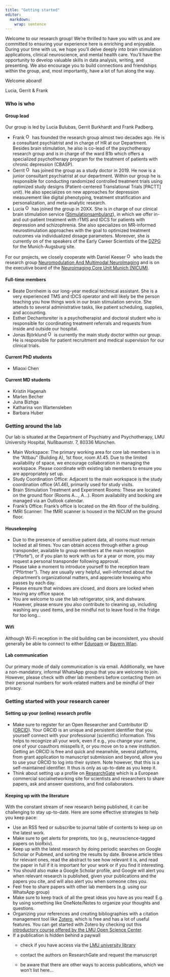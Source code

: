 ```yaml
---
title: "Getting started"
editor: 
  markdown: 
    wrap: sentence
---
```


Welcome to our research group!
We're thrilled to have you with us and are committed to ensuring your experience here is enriching and enjoyable.
During your time with us, we hope you'll delve deeply into brain stimulation applications, clinical neuroscience, and mental health care.
You'll have the opportunity to develop valuable skills in data analysis, writing, and presenting.
We also encourage you to build connections and friendships within the group, and, most importantly, have a lot of fun along the way.

Welcome aboard!

Lucia, Gerrit & Frank

### Who is who

#### Group lead

Our group is led by Lucia Bulubas, Gerrit Burkhardt and Frank Padberg.

-   Frank <a href="https://orcid.org/0000-0001-7638-8310"> <img src="https://info.orcid.org/wp-content/uploads/2019/11/orcid_16x16.png" alt="ORCID logo" width="16" height="16"/></a> has founded the research group almost two decades ago. He is a consultant psychiatrist and in charge of HR at our Department. Besides brain stimulation, he also is co-lead of the psychotherapy research group and is in charge of the ward B1b which offers a specialized psychotherapy program for the treatment of patients with chronic depression (CBASP).
-   Gerrit <a href="https://orcid.org/0000-0003-3965-5664"> <img src="https://info.orcid.org/wp-content/uploads/2019/11/orcid_16x16.png" alt="ORCID logo" width="16" height="16"/></a> has joined the group as a study doctor in 2019. He now is a junior consultant psychiatrist at our department. Within our group he is responsible for conducting randomized controlled treatment trials using optimized study designs (Patient-centered Translational Trials \[PACTT\] unit). He also specializes on new approaches for depression measurement like digital phenotyping, treatment stratification and personalization, and meta-analytic research.
-   Lucia <a href="https://orcid.org/0000-0002-5797-8742"> <img src="https://info.orcid.org/wp-content/uploads/2019/11/orcid_16x16.png" alt="ORCID logo" width="16" height="16"/></a> has joined the group in 20XX. She is in charge of our clinical brain stimulation service ([Stimulationsambulanz](https://www.lmu-klinikum.de/psychiatrie-und-psychotherapie/patientenportal/ambulanzen/stimulationsambulanz/1cd11fcfdff07bfd)), in which we offer in- and out-patient treatment with rTMS and tDCS for patients with depression and schizophrenia. She also specializes on MR-informed neurostimulation approaches with the goal to optimized treatment outcomes via individualized dosage parameters. Moreover, she is currently on of the speakers of the Early Career Scientists of the [DZPG](https://www.dzpg.org) for the Munich-Augsburg site.

For our projects, we closely cooperate with Daniel Keeser <a href="https://orcid.org/0000-0002-0244-1024"> <img src="https://info.orcid.org/wp-content/uploads/2019/11/orcid_16x16.png" alt="ORCID logo" width="16" height="16"/></a> who leads the research group [Neuromodulation And Multimodal NeuroImaging](https://neuroimaging-munich.de/tdcs/home.html) and is on the executive board of the [Neuroimaging Core Unit Munich (NICUM)](https://www.en.nicum.uni-muenchen.de/index.html).

#### Full-time members

-   Beate Dornheim is our long-year medical technical assistant. She is a very experienced TMS and tDCS operator and will likely be the person teaching you how things work in our brain stimulation service. She attends to several administrative tasks, like patient scheduling, supplies, and accounting.
-   Esther Dechantsreiter is a psychotherapist and doctoral student who is responsible for coordinating treatment referrals and requests from inside and outside our hospital.
-   Jonas Björklund <a href="https://orcid.org/0000-0003-2521-6679"> <img src="https://info.orcid.org/wp-content/uploads/2019/11/orcid_16x16.png" alt="ORCID logo" width="16" height="16"/></a> is currently the main study doctor within our group. He is responsible for patient recruitment and medical supervision for our clinical trials.

#### Current PhD students

-   Miaoxi Chen

#### Current MD students

-   Kristin Hagenah
-   Marlen Becher
-   Juna Bizhga
-   Katharina von Wartensleben
-   Barbara Huber

### Getting around the lab

Our lab is situated at the Department of Psychiatry and Psychotherapy, LMU University Hospital, Nußbaumstr.
7, 80336 München.

-   Main Workspace: The primary working area for core lab members is in the "Altbau" (Building A), 1st floor, room A1.45. Due to the limited availability of space, we encourage collaboration in managing the workspace. Please coordinate with existing lab members to ensure you are appropriately set up.
-   Study Coordination Office: Adjacent to the main workspace is the study coordination office (A1.46), primarily used for study visits.
-   Brain Stimulation Treatment and Experiment Rooms: These are located on the ground floor (Rooms A…, A…). Room availability and booking are managed via an Outlook calendar.
-   Frank's Office: Frank's office is located on the 4th floor of the building.
-   fMRI Scanner: The fMRI scanner is housed in the NICUM on the ground floor.

#### Housekeeping

-   Due to the presence of sensitive patient data, all rooms must remain locked at all times. You can obtain access through either a group transponder, available to group members at the main reception ("Pforte"), or if you plan to work with us for a year or more, you may request a personal transponder following approval.
-   Please take a moment to introduce yourself to the reception team ("Pförtner"). They are usually very helpful, well-informed about the department's organizational matters, and appreciate knowing who passes by each day.
-   Please ensure that windows are closed, and doors are locked when leaving any office space.
-   You are welcome to use the lab refrigerator, sink, and dishware. However, please ensure you also contribute to cleaning up, including washing any used items, and be mindful not to leave food in the fridge for too long...

#### Wifi

Although Wi-Fi reception in the old building can be inconsistent, you should generally be able to connect to either [Eduroam](https://www.lmu.de/de/die-lmu/struktur/zentrale-universitaetsverwaltung/informations-und-kommunikationstechnik-dezernat-vi/it-servicedesk/zentrale-it-angebote/wlan-eduroam/) or [Bayern Wlan](https://www.wlan-bayern.de/#/).

#### Lab communication

Our primary mode of daily communication is via email.
Additionally, we have a non-mandatory, informal WhatsApp group that you are welcome to join.
However, please check with other lab members before contacting them on their personal numbers for work-related matters and be mindful of their privacy.

### Getting started with your research career

#### Setting up your (online) research profile

-   Make sure to register for an Open Researcher and Contributor ID ([ORCID](https://orcid.org/)). Your ORCID is an unique and persistent identifier that you yourself connect with your professional (scientific) information. This helps to recognize all your work, even if e.g., you change your name, one of your coauthors misspells it, or you move on to a new institution. Getting an ORCID is free and quick and meanwhile, several platforms, from grant application to manuscript submission and beyond, allow you to use your ORCID to log into their system. Note however, that this is a self-maintained identifier. It thus is only as up-to-date as you keep it.
-   Think about setting up a profile on [ResearchGate](https://www.researchgate.net) which is a European commercial social[ ](https://en.wikipedia.org/wiki/Social_networking)networking site for scientists and researchers to share papers, ask and answer questions, and find collaborators.

#### Keeping up with the literature

With the constant stream of new research being published, it can be challenging to stay up-to-date.
Here are some effective strategies to help you keep pace:

-   Use an RSS feed or subscribe to journal table of contents to keep up on the latest work.
-   Make sure to get alerts for preprints, too (e.g., neuroscience-tagged papers on bioRxiv).
-   Keep up with the latest research by doing periodic searches on Google Scholar or Pubmed, and sorting the results by date. Browse article titles for relevant ones, read the abstract to see how relevant it is, and read the paper in full if it is important for your work or if you find it interesting.
-   You should also make a Google Scholar profile, and Google will alert you when relevant research is published, given your publications and the papers you cite, and will also alert you when someone cites you.
-   Feel free to share papers with other lab members (e.g. using our WhatsApp group)
-   Make sure to keep track of all the great ideas you have as you read! E.g. by using something like OneNote/Notes to organize your thoughts and questions.
-   Organizing your references and creating bibliographies with a citation management tool like [Zotero](https://www.zotero.org/download/), which is free and has a lot of useful features. You can get started with Zotero by checking out this [introductory course offered by the LMU Open Science Center](https://lmu-osc.github.io/introduction-to-zotero/).
-   If a publication is hidden behind a paywall
    -   check if you have access via the [LMU university library](https://login.emedien.ub.uni-muenchen.de/login)

    -   contact the authors on ResearchGate and request the manuscript

    -   be aware that there are other ways to access publications, which we won't list here...
